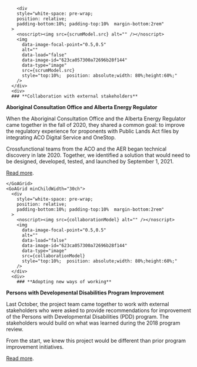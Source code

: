 
<main>
    <GoAGrid minChildWidth="30ch">
   
        <div
        style="white-space: pre-wrap;
        position: relative;             
        padding-bottom:10%; padding-top:10%  margin-bottom:2rem"
      >
        <noscript><img src={scrumModel.src} alt="" /></noscript>
        <img
          data-image-focal-point="0.5,0.5"
          alt=""
          data-load="false"
          data-image-id="623ca057300a72696b28f144"
          data-type="image"
          src={scrumModel.src}
          style="top:10%;  position: absolute;width: 80%;height:60%;"
        />
      </div>
      <div>
      ### **Collaboration with external stakeholders**

**Aboriginal Consultation Office and Alberta Energy Regulator**

When the Aboriginal Consultation Office and the Alberta Energy Regulator came together in the fall of 2020, they shared a common goal: to improve the regulatory experience for proponents with Public Lands Act files by integrating ACO Digital Service and OneStop.

Crossfunctional teams from the ACO and the AER began technical discovery in late 2020. Together, we identified a solution that would need to be designed, developed, tested, and launched by September 1, 2021.

[Read more](https://jfivebusinessdevelopment-my.sharepoint.com/:b:/g/personal/krista_rondeau_jfive_com/ES9SUNY5bvFCvjrtV0s-FN0Bys5QM01FDdUm4li1PNGUtQ?e=xTmtSY).
</div>

    </GoAGrid>
    <GoAGrid minChildWidth="30ch">
      <div
        style="white-space: pre-wrap;
        position: relative;
        padding-bottom:10%; padding-top:10%  margin-bottom:2rem"
      >
        <noscript><img src={collaborationModel} alt="" /></noscript>
        <img
          data-image-focal-point="0.5,0.5"
          alt=""
          data-load="false"
          data-image-id="623ca057300a72696b28f144"
          data-type="image"
          src={collaborationModel}
          style="top:10%;  position: absolute;width: 80%;height:60%;"
        />
      </div>
      <div>
        ### **Adopting new ways of working**

**Persons with Developmental Disabilities Program Improvement**

Last October, the project team came together to work with external stakeholders who were asked to provide recommendations for improvement of the Persons with Developmental Disabilities (PDD) program. The stakeholders would build on what was learned during the 2018 program review.

From the start, we knew this project would be different than prior program improvement initiatives.

[Read more](https://jfivebusinessdevelopment-my.sharepoint.com/:b:/g/personal/krista_rondeau_jfive_com/EepfO3h2xqJHprH4emvzB_4BKbFWmO7IyEQ_4Emc_vjAlg?e=LzsARc).
</div>
</GoAGrid>

  </main>

